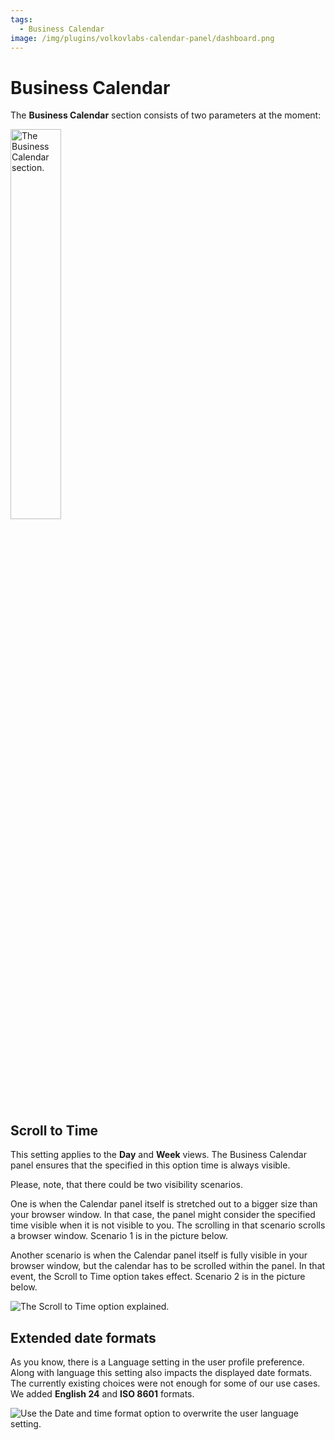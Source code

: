 ```yaml
---
tags:
  - Business Calendar
image: /img/plugins/volkovlabs-calendar-panel/dashboard.png
---
```



# Business Calendar

The **Business Calendar** section consists of two parameters at the moment:

<Image
  title="The Business Calendar section."
  src="/img/plugins/volkovlabs-calendar-panel/bus-calendar-section.png"
  width="40%"
/>

## Scroll to Time

This setting applies to the **Day** and **Week** views. The Business Calendar panel ensures that the specified in this option time is always visible.

Please, note, that there could be two visibility scenarios.

One is when the Calendar panel itself is stretched out to a bigger size than your browser window. In that case, the panel might consider the specified time visible when it is not visible to you. The scrolling in that scenario scrolls a browser window. Scenario 1 is in the picture below.

Another scenario is when the Calendar panel itself is fully visible in your browser window, but the calendar has to be scrolled within the panel. In that event, the Scroll to Time option takes effect. Scenario 2 is in the picture below.

<Image
  title="The Scroll to Time option explained."
  src="/img/blog/2023-11-01-calendar-panel-2.3.0/scroll.png"
/>

## Extended date formats

As you know, there is a Language setting in the user profile preference. Along with language this setting also impacts the displayed date formats.
The currently existing choices were not enough for some of our use cases. We added **English 24** and **ISO 8601** formats.

<Image
  title="Use the Date and time format option to overwrite the user language setting."
  src="/img/blog/2024-05-14-calendar-panel-3.0.0/language.png"
/>
